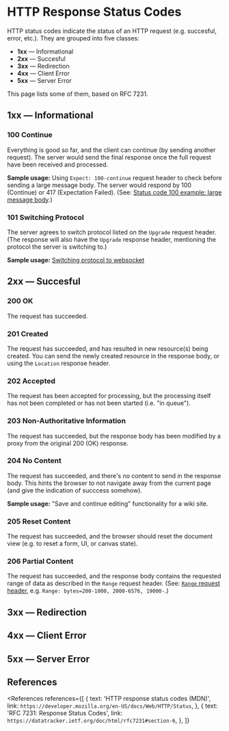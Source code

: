 
# HTTP Response Status Codes

HTTP status codes indicate the status of an HTTP request (e.g. succesful, error, etc.). They are grouped into five classes:

- **1xx** &mdash; Informational
- **2xx** &mdash; Succesful
- **3xx** &mdash; Redirection
- **4xx** &mdash; Client Error
- **5xx** &mdash; Server Error

This page lists some of them, based on RFC 7231.

## 1xx &mdash; Informational

### 100 Continue

Everything is good so far, and the client can continue (by sending another request). The server would send the final response once the full request have been received and processed.

**Sample usage:** Using `Expect: 100-continue` request header to check before sending a large message body. The server would respond by 100 (Continue) or 417 (Expectation Failed). (See: [Status code 100 example: large message body](https://developer.mozilla.org/en-US/docs/Web/HTTP/Headers/Expect#large_message_body).)

### 101 Switching Protocol

The server agrees to switch protocol listed on the `Upgrade` request header. (The response will also have the `Upgrade` response header, mentioning the protocol the server is switching to.)

**Sample usage:** [Switching protocol to websocket](https://developer.mozilla.org/en-US/docs/Web/HTTP/Status/101#examples)

## 2xx &mdash; Succesful

### 200 OK

The request has succeeded.

### 201 Created

The request has succeeded, and has resulted in new resource(s) being created. You can send the newly created resource in the response body, or using the `Location` response header.

### 202 Accepted

The request has been accepted for processing, but the processing itself has not been completed or has not been started (i.e. "in queue").

### 203 Non-Authoritative Information

The request has succeeded, but the response body has been modified by a proxy from the original 200 (OK) response.

### 204 No Content

The request has succeeded, and there's no content to send in the response body. This hints the browser to not navigate away from the current page (and give the indication of succcess somehow).

**Sample usage:** "Save and continue editing" functionality for a wiki site.

### 205 Reset Content

The request has succeeded, and the browser should reset the document view (e.g. to reset a form, UI, or canvas state).

### 206 Partial Content

The request has succeeded, and the response body contains the requested range of data as described in the `Range` request header. (See: [`Range` request header](https://developer.mozilla.org/en-US/docs/Web/HTTP/Headers/Range), e.g. `Range: bytes=200-1000, 2000-6576, 19000-`.)

## 3xx &mdash; Redirection

## 4xx &mdash; Client Error

## 5xx &mdash; Server Error

## References

<References
  references={[
    {
      text: 'HTTP response status codes (MDN)',
      link: `https://developer.mozilla.org/en-US/docs/Web/HTTP/Status`,
    },
    {
      text: 'RFC 7231: Response Status Codes',
      link: `https://datatracker.ietf.org/doc/html/rfc7231#section-6`,
    },
  ]}
></References>
